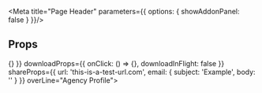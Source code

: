 


<Meta
    title="Page Header"
    parameters={{ options: { showAddonPanel: false } }}/>

## Props
<ArgsTable of={PageHeader} />

<Canvas>
    <Story name='w/ All Toolbar Options'>
        <PageHeader
            title="Department of Homeland Security"
            fyProps={{
                selectedFy: 2020,
                latestFy: 2021,
                handleFyChange: () => {}
            }}
            downloadProps={{
                onClick: () => {},
                downloadInFlight: false
            }}
            shareProps={{
                url: 'this-is-a-test-url.com',
                email: {
                    subject: 'Example',
                    body: ''
                }
            }}
            overLine="Agency Profile">
            <ComingSoon />
        </PageHeader>
    </Story>
    <Story name='w/ Only Share'>
        <PageHeader
            title="Department of Homeland Security"
            shareProps={{
                url: 'this-is-a-test-url.com',
                email: {
                    subject: 'Example',
                    body: ''
                }
            }}
            overLine="Agency Profile">
            <ComingSoon />
        </PageHeader>
    </Story>
</Canvas>